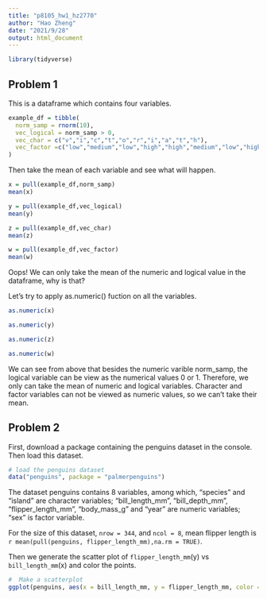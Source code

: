 ```yaml
---
title: "p8105_hw1_hz2770"
author: "Hao Zheng"
date: "2021/9/28"
output: html_document
---
```


```r
library(tidyverse)
```

## Problem 1

This is a dataframe which contains four variables.

```r
example_df = tibble(
  norm_samp = rnorm(10),
  vec_logical = norm_samp > 0,
  vec_char = c("v","i","c","t","o","r","i","a","t","h"),
  vec_factor =c("low","medium","low","high","high","medium","low","high","medium","medium")
)
```

Then take the mean of each variable and see what will happen.

```r
x = pull(example_df,norm_samp)
mean(x)

y = pull(example_df,vec_logical)
mean(y)

z = pull(example_df,vec_char)
mean(z)

w = pull(example_df,vec_factor)
mean(w)
```

Oops! We can only take the mean of the numeric and logical value in the dataframe, why is that?

Let's try to apply as.numeric() fuction on all the variables.

```r
as.numeric(x)

as.numeric(y)

as.numeric(z)

as.numeric(w)
```

We can see from above that besides the numeric varible norm_samp, the logical variable can be view as the numerical values 0 or 1. Therefore, we only can take the mean of numeric and logical variables. Character and factor variables can not be viewed as numeric values, so we can't take their mean.


## Problem 2

First, download a package containing the penguins dataset in the console.
Then load this dataset.
```r
# load the penguins dataset
data("penguins", package = "palmerpenguins")
```
The dataset penguins contains 8 variables, among which, "species" and "island" are character variables; "bill_length_mm", "bill_depth_mm", "flipper_length_mm", "body_mass_g" and "year" are numeric variables; "sex" is factor variable.

For the size of this dataset, `nrow = 344`, and `ncol = 8`, mean flipper length is `r mean(pull(penguins, flipper_length_mm),na.rm = TRUE)`.

Then we generate the scatter plot of `flipper_length_mm`(y) vs `bill_length_mm`(x) and color the points.
```r
#  Make a scatterplot
ggplot(penguins, aes(x = bill_length_mm, y = flipper_length_mm, color = "red")) + geom_point()
```


